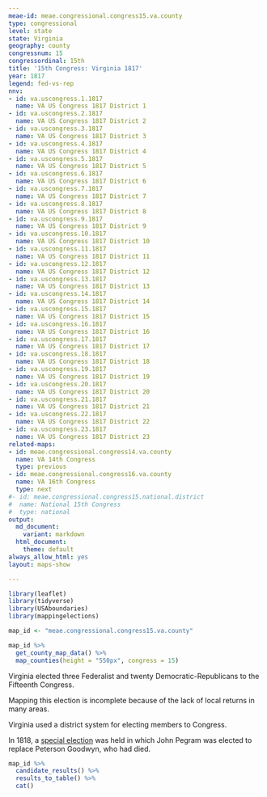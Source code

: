 ```yaml
---
meae-id: meae.congressional.congress15.va.county
type: congressional
level: state
state: Virginia
geography: county
congressnum: 15
congressordinal: 15th
title: '15th Congress: Virginia 1817'
year: 1817
legend: fed-vs-rep
nnv:
- id: va.uscongress.1.1817
  name: VA US Congress 1817 District 1
- id: va.uscongress.2.1817
  name: VA US Congress 1817 District 2
- id: va.uscongress.3.1817
  name: VA US Congress 1817 District 3
- id: va.uscongress.4.1817
  name: VA US Congress 1817 District 4
- id: va.uscongress.5.1817
  name: VA US Congress 1817 District 5
- id: va.uscongress.6.1817
  name: VA US Congress 1817 District 6
- id: va.uscongress.7.1817
  name: VA US Congress 1817 District 7
- id: va.uscongress.8.1817
  name: VA US Congress 1817 District 8
- id: va.uscongress.9.1817
  name: VA US Congress 1817 District 9
- id: va.uscongress.10.1817
  name: VA US Congress 1817 District 10
- id: va.uscongress.11.1817
  name: VA US Congress 1817 District 11
- id: va.uscongress.12.1817
  name: VA US Congress 1817 District 12
- id: va.uscongress.13.1817
  name: VA US Congress 1817 District 13
- id: va.uscongress.14.1817
  name: VA US Congress 1817 District 14
- id: va.uscongress.15.1817
  name: VA US Congress 1817 District 15
- id: va.uscongress.16.1817
  name: VA US Congress 1817 District 16
- id: va.uscongress.17.1817
  name: VA US Congress 1817 District 17
- id: va.uscongress.18.1817
  name: VA US Congress 1817 District 18
- id: va.uscongress.19.1817
  name: VA US Congress 1817 District 19
- id: va.uscongress.20.1817
  name: VA US Congress 1817 District 20
- id: va.uscongress.21.1817
  name: VA US Congress 1817 District 21
- id: va.uscongress.22.1817
  name: VA US Congress 1817 District 22
- id: va.uscongress.23.1817
  name: VA US Congress 1817 District 23
related-maps:
- id: meae.congressional.congress14.va.county
  name: VA 14th Congress
  type: previous
- id: meae.congressional.congress16.va.county
  name: VA 16th Congress
  type: next
#- id: meae.congressional.congress15.national.district
#  name: National 15th Congress
#  type: national
output:
  md_document:
    variant: markdown
  html_document:
    theme: default
always_allow_html: yes
layout: maps-show

---
```


```r
library(leaflet)
library(tidyverse)
library(USAboundaries)
library(mappingelections)

map_id <- "meae.congressional.congress15.va.county"
```

<div class="map">

```r
map_id %>%
  get_county_map_data() %>%
  map_counties(height = "550px", congress = 15)
```

</div>

Virginia elected three Federalist and twenty Democratic-Republicans to the Fifteenth Congress.

Mapping this election is incomplete because of the lack of local returns in many areas.

Virginia used a district system for electing members to Congress.

In 1818, a [special election](https://elections.lib.tufts.edu/catalog/tufts:va.special.uscongress.19.1818) was held in which John Pegram was elected to replace Peterson Goodwyn, who had died.

<div class="results-table">

```r
map_id %>%
  candidate_results() %>%
  results_to_table() %>%
  cat()
```

</div>
